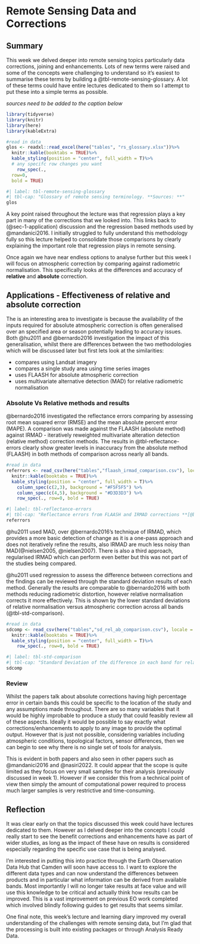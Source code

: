 # Remote Sensing Data and Corrections {#remote-sensing-data-corrections}

## Summary {#sec-3-summary}

This week we delved deeper into remote sensing topics particularly data corrections, joining and enhancements. Lots of new terms were raised and some of the concepts were challenging to understand so it's easiest to summarise these terms by building a @tbl-remote-sensing-glossary. A lot of these terms could have entire lectures dedicated to them so I attempt to put these into a simple terms as possible.

*sources need to be added to the caption below*

```r
library(tidyverse)
library(knitr)
library(here)
library(kableExtra)

#read in data
glos <- readxl::read_excel(here("tables", "rs_glossary.xlsx"))%>% 
  knitr::kable(booktabs = TRUE)%>% 
  kable_styling(position = "center", full_width = T)%>%
  # any specifc row changes you want
    row_spec(.,
  row=0,
  bold = TRUE)
```

```r
#| label: tbl-remote-sensing-glossary
#| tbl-cap: "Glossary of remote sensing terminology. **Sources: **"
glos
```

A key point raised throughout the lecture was that regression plays a key part in many of the corrections that we looked into. This links back to (@sec-1-application) discussion and the regression based methods used by @mandanici2016. I initially struggled to fully understand this methodology fully so this lecture helped to consolidate those comparisons by clearly explaining the important role that regression plays in remote sensing.

Once again we have near endless options to analyse further but this week I will focus on atmospheric correction by comparing against radiometric normalisation. This specifically looks at the differences and accuracy of **relative** and **absolute** correction.

## Applications - Effectiveness of relative and absolute correction {#sec-3-application}

The is an interesting area to investigate is because the availability of the inputs required for absolute atmospheric correction is often generalised over an specified area or season potentially leading to accuracy issues. Both @hu2011 and @bernardo2016 investigation the impact of this generalisation, whilst there are differences between the two methodologies which will be discussed later but first lets look at the similarities:

-   compares using Landsat imagery
-   compares a single study area using time series images
-   uses FLAASH for absolute atmospheric correction
-   uses multivariate alternative detection (MAD) for relative radiometric normalisation

### Absolute Vs Relative methods and results

@bernardo2016 investigated the reflectance errors comparing by assessing root mean squared error (RMSE) and the mean absolute percent error (MAPE). A comparison was made against the FLAASH (absolute method) against IRMAD - iteratively reweighted multivariate alteration detection (relative method) correction methods. The results in @tbl-reflectance-errors clearly show greater levels in inaccuracy from the absolute method (FLAASH) in both methods of comparison across nearly all bands.

```r
#read in data
referrors <- read_csv(here("tables","flaash_irmad_comparison.csv"), locale = locale(encoding = "UTF-8"))%>% 
  knitr::kable(booktabs = TRUE)%>% 
  kable_styling(position = "center", full_width = T)%>%
    column_spec(c(2,3), background = "#F5F5F5") %>%
    column_spec(c(4,5), background = "#D3D3D3") %>%
    row_spec(., row=0, bold = TRUE)
```

```r
#| label: tbl-reflectance-errors
#| tbl-cap: "Reflectance errors from FLAASH and IRMAD corrections **[@bernardo2016]**"
referrors
```

@hu2011 used MAD, over @bernardo2016's technique of IRMAD, which provides a more basic detection of change as it is a one-pass approach and does not iteratively refine the results, also IRMAD are much less noisy than MAD(@nielsen2005, @nielsen2007). There is also a third approach, regularised IRMAD which can perform even better but this was not part of the studies being compared.

@hu2011 used regression to assess the difference between corrections and the findings can be reviewed through the standard deviation results of each method. Generally the results are comparable to @bernardo2016 with both methods reducing radiometric distortion, however relative normalisation corrects it more effectively. This is shown by the lower standard deviations of relative normalisation versus atmospheric correction across all bands (@tbl-std-comparison).

```r
#read in data
sdcomp <- read_csv(here("tables","sd_rel_ab_comparison.csv"), locale = locale(encoding = "UTF-8"))%>% 
  knitr::kable(booktabs = TRUE)%>% 
  kable_styling(position = "center", full_width = T)%>%
    row_spec(., row=0, bold = TRUE)
```

```r
#| label: tbl-std-comparison
#| tbl-cap: "Standard Deviation of the difference in each band for relative normalisation against atmospheric correction"
sdcomp
```

### Review

Whilst the papers talk about absolute corrections having high percentage error in certain bands this could be specific to the location of the study and any assumptions made throughout. There are so many variables that it would be highly improbable to produce a study that could feasibly review all of these aspects. Ideally it would be possible to say exactly what corrections/enhancements to apply to any image to provide the optimal output. However that is just not possible, considering variables including atmospheric conditions, topological factors, sensor differences, then we can begin to see why there is no single set of tools for analysis.

This is evident in both papers and also seen in other papers such as @mandanici2016 and @nasiri2022. It could appear that the scope is quite limited as they focus on very small samples for their analysis (previously discussed in week 1). However if we consider this from a technical point of view then simply the amount of computational power required to process much larger samples is very restrictive and time-consuming.

## Reflection {#sec-3-refection}

It was clear early on that the topics discussed this week could have lectures dedicated to them. However as I delved deeper into the concepts I could really start to see the benefit corrections and enhancements have as part of wider studies, as long as the impact of these have on results is considered especially regarding the specific use case that is being analysed.

I'm interested in putting this into practice through the Earth Observation Data Hub that Camden will soon have access to. I want to explore the different data types and can now understand the differences between products and in particular what information can be derived from available bands. Most importantly I will no longer take results at face value and will use this knowledge to be critical and actually think how results can be improved.  This is a vast improvement on previous EO work completed which involved blindly following guides to get results that seems similar.

One final note, this week's lecture and learning diary improved my overall understanding of the challenges with remote sensing data, but I'm glad that the processing is built into existing packages or through Analysis Ready Data.
